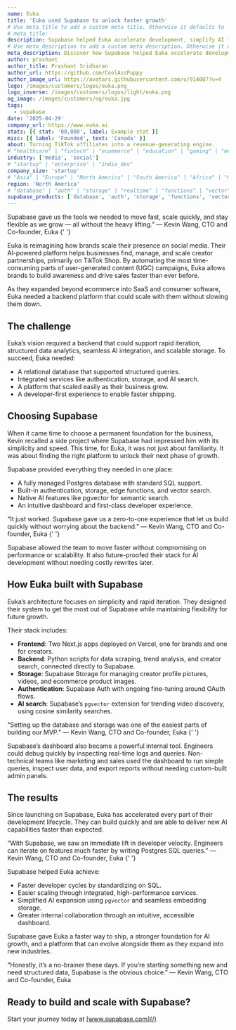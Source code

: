 ```yaml
---
name: Euka
title: 'Euka used Supabase to unlock faster growth'
# Use meta_title to add a custom meta title. Otherwise it defaults to '{name} | Supabase Customer Stories':
# meta_title:
description: Supabase helped Euka accelerate development, simplify AI feature rollout, and scale creator marketing faster than ever. A Postgres-based platform gave them the structure, speed, and flexibility they needed to grow.
# Use meta_description to add a custom meta description. Otherwise it defaults to {description}:
meta_description: Discover how Supabase helped Euka accelerate development.
author: prashant
author_title: Prashant Sridharan
author_url: https://github.com/CoolAssPuppy
author_image_url: https://avatars.githubusercontent.com/u/914007?v=4
logo: /images/customers/logos/euka.png
logo_inverse: /images/customers/logos/light/euka.png
og_image: /images/customers/og/euka.jpg
tags:
  - supabase
date: '2025-04-29'
company_url: https://www.euka.ai
stats: [{ stat: '00,000', label: Example stat }]
misc: [{ label: 'Founded', text: 'Canada' }]
about: Turning TikTok affiliates into a revenue-generating engine.
# "healthcare" | "fintech" | "ecommerce" | "education" | "gaming" | "media" | "real-estate" | "saas" | "social" | "analytics" | "ai" | "developer-tools"
industry: ['media', 'social']
# "startup" | "enterprise" | "indie_dev"
company_size: 'startup'
# "Asia" | "Europe" | "North America" | "South America" | "Africa" | "Oceania"
region: 'North America'
# "database" | "auth" | "storage" | "realtime" | "functions" | "vector"
supabase_products: ['database', 'auth', 'storage', 'functions', 'vector']
---
```


<Quote img="kevin-wang-euka.jpeg" caption="Kevin Wang, CTO and Co-Founder, Euka">
  Supabase gave us the tools we needed to move fast, scale quickly, and stay flexible as we grow —
  all without the heavy lifting.” — Kevin Wang, CTO and Co-founder, Euka
</Quote>{' '}

Euka is reimagining how brands scale their presence on social media. Their AI-powered platform helps businesses find, manage, and scale creator partnerships, primarily on TikTok Shop. By automating the most time-consuming parts of user-generated content (UGC) campaigns, Euka allows brands to build awareness and drive sales faster than ever before.

As they expanded beyond ecommerce into SaaS and consumer software, Euka needed a backend platform that could scale with them without slowing them down.

## The challenge

Euka’s vision required a backend that could support rapid iteration, structured data analytics, seamless AI integration, and scalable storage. To succeed, Euka needed:

- A relational database that supported structured queries.
- Integrated services like authentication, storage, and AI search.
- A platform that scaled easily as their business grew.
- A developer-first experience to enable faster shipping.

## Choosing Supabase

When it came time to choose a permanent foundation for the business, Kevin recalled a side project where Supabase had impressed him with its simplicity and speed. This time, for Euka, it was not just about familiarity. It was about finding the right platform to unlock their next phase of growth.

Supabase provided everything they needed in one place:

- A fully managed Postgres database with standard SQL support.
- Built-in authentication, storage, edge functions, and vector search.
- Native AI features like pgvector for semantic search.
- An intuitive dashboard and first-class developer experience.

<Quote img="kevin-wang-euka.jpeg" caption="Kevin Wang, CTO and Co-Founder, Euka">
  “It just worked. Supabase gave us a zero-to-one experience that let us build quickly without
  worrying about the backend.” — Kevin Wang, CTO and Co-founder, Euka
</Quote>{' '}

Supabase allowed the team to move faster without compromising on performance or scalability. It also future-proofed their stack for AI development without needing costly rewrites later.

## How Euka built with Supabase

Euka’s architecture focuses on simplicity and rapid iteration. They designed their system to get the most out of Supabase while maintaining flexibility for future growth.

Their stack includes:

- **Frontend**: Two Next.js apps deployed on Vercel, one for brands and one for creators.
- **Backend**: Python scripts for data scraping, trend analysis, and creator search, connected directly to Supabase.
- **Storage**: Supabase Storage for managing creator profile pictures, videos, and ecommerce product images.
- **Authentication**: Supabase Auth with ongoing fine-tuning around OAuth flows.
- **AI search**: Supabase’s `pgvector` extension for trending video discovery, using cosine similarity searches.

<Quote img="kevin-wang-euka.jpeg" caption="Kevin Wang, CTO and Co-Founder, Euka">
  “Setting up the database and storage was one of the easiest parts of building our MVP.” — Kevin
  Wang, CTO and Co-founder, Euka
</Quote>{' '}

Supabase’s dashboard also became a powerful internal tool. Engineers could debug quickly by inspecting real-time logs and queries. Non-technical teams like marketing and sales used the dashboard to run simple queries, inspect user data, and export reports without needing custom-built admin panels.

## The results

Since launching on Supabase, Euka has accelerated every part of their development lifecycle. They can build quickly and are able to deliver new AI capabilities faster than expected.

<Quote img="kevin-wang-euka.jpeg" caption="Kevin Wang, CTO and Co-Founder, Euka">
  “With Supabase, we saw an immediate lift in developer velocity. Engineers can iterate on features
  much faster by writing Postgres SQL queries.” — Kevin Wang, CTO and Co-founder, Euka
</Quote>{' '}

Supabase helped Euka achieve:

- Faster developer cycles by standardizing on SQL.
- Easier scaling through integrated, high-performance services.
- Simplified AI expansion using `pgvector` and seamless embedding storage.
- Greater internal collaboration through an intuitive, accessible dashboard.

Supabase gave Euka a faster way to ship, a stronger foundation for AI growth, and a platform that can evolve alongside them as they expand into new industries.

<Quote img="kevin-wang-euka.jpeg" caption="Kevin Wang, CTO and Co-Founder, Euka">
  “Honestly, it’s a no-brainer these days. If you’re starting something new and need structured
  data, Supabase is the obvious choice.” — Kevin Wang, CTO and Co-founder, Euka
</Quote>

## Ready to build and scale with Supabase?

Start your journey today at [www.supabase.com](/)
